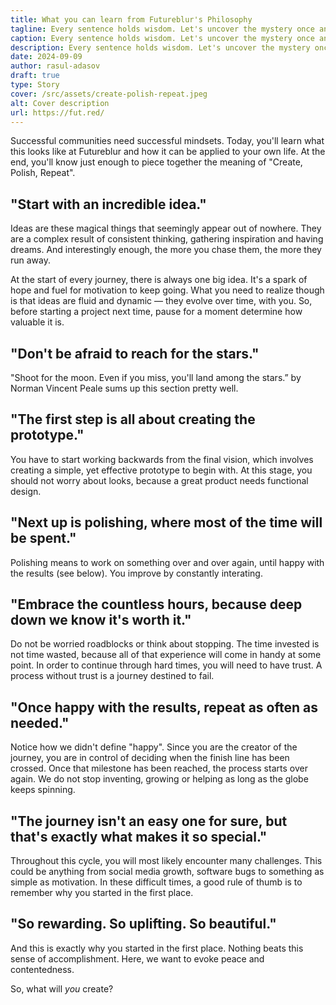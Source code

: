 ```yaml
---
title: What you can learn from Futureblur's Philosophy
tagline: Every sentence holds wisdom. Let's uncover the mystery once and for all.
caption: Every sentence holds wisdom. Let's uncover the mystery once and for all.
description: Every sentence holds wisdom. Let's uncover the mystery once and for all.
date: 2024-09-09
author: rasul-adasov
draft: true
type: Story
cover: /src/assets/create-polish-repeat.jpeg
alt: Cover description
url: https://fut.red/
---
```


Successful communities need successful mindsets. Today, you'll learn what this looks like at Futureblur and how it can be applied to your own life. At the end, you'll know just enough to piece together the meaning of "Create, Polish, Repeat".

## "Start with an incredible idea."

Ideas are these magical things that seemingly appear out of nowhere. They are a complex result of consistent thinking, gathering inspiration and having dreams. And interestingly enough, the more you chase them, the more they run away.

At the start of every journey, there is always one big idea. It's a spark of hope and fuel for motivation to keep going. What you need to realize though is that ideas are fluid and dynamic — they evolve over time, with you. So, before starting a project next time, pause for a moment determine how valuable it is.

## "Don't be afraid to reach for the stars."

"Shoot for the moon. Even if you miss, you'll land among the stars.” by Norman Vincent Peale sums up this section pretty well.

## "The first step is all about creating the prototype."

You have to start working backwards from the final vision, which involves creating a simple, yet effective prototype to begin with. At this stage, you should not worry about looks, because a great product needs functional design.

## "Next up is polishing, where most of the time will be spent."

Polishing means to work on something over and over again, until happy with the results (see below). You improve by constantly interating.

## "Embrace the countless hours, because deep down we know it's worth it."

Do not be worried roadblocks or think about stopping. The time invested is not time wasted, because all of that experience will come in handy at some point. In order to continue through hard times, you will need to have trust. A process without trust is a journey destined to fail. 

## "Once happy with the results, repeat as often as needed."

Notice how we didn't define "happy". Since you are the creator of the journey, you are in control of deciding when the finish line has been crossed. Once that milestone has been reached, the process starts over again. We do not stop inventing, growing or helping as long as the globe keeps spinning.

## "The journey isn't an easy one for sure, but that's exactly what makes it so special."

Throughout this cycle, you will most likely encounter many challenges. This could be anything from social media growth, software bugs to something as simple as motivation. In these difficult times, a good rule of thumb is to remember why you started in the first place.

## "So rewarding. So uplifting. So beautiful."

And this is exactly why you started in the first place. Nothing beats this sense of accomplishment. Here, we want to evoke peace and contentedness.

So, what will *you* create?
